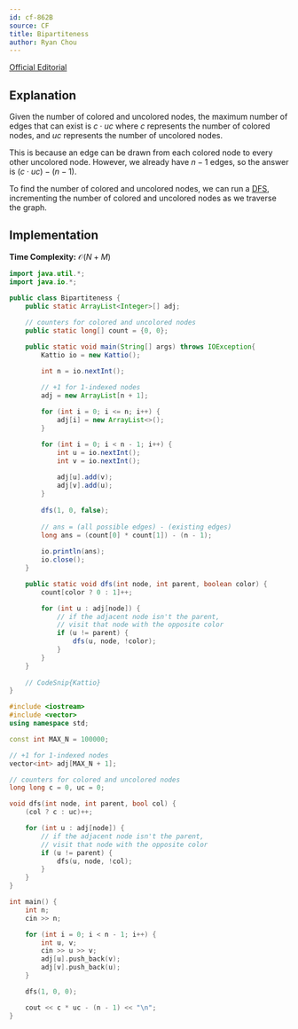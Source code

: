 ---
id: cf-862B
source: CF
title: Bipartiteness
author: Ryan Chou
---

[Official Editorial](https://codeforces.com/blog/entry/54590) 

## Explanation
Given the number of colored and uncolored nodes, the maximum number of edges that can exist is $c \cdot uc$ where $c$ represents the number of colored nodes, and $uc$ represents the number of uncolored nodes. 

This is because an edge can be drawn from each colored node to every other uncolored node. However, we already have $n - 1$ edges, so the answer is $(c \cdot uc) - (n - 1)$.

To find the number of colored and uncolored nodes, we can run a [DFS](https://usaco.guide/silver/dfs), incrementing the number of colored and uncolored nodes as we traverse the graph.

## Implementation

**Time Complexity:** $\mathcal{O}(N + M)$

<LanguageSection>

<JavaSection>

```java
import java.util.*;
import java.io.*;

public class Bipartiteness {
	public static ArrayList<Integer>[] adj;
	
	// counters for colored and uncolored nodes
	public static long[] count = {0, 0};

	public static void main(String[] args) throws IOException{
		Kattio io = new Kattio();

		int n = io.nextInt();

		// +1 for 1-indexed nodes
		adj = new ArrayList[n + 1];
		
		for (int i = 0; i <= n; i++) {
			adj[i] = new ArrayList<>();
		}

		for (int i = 0; i < n - 1; i++) {
			int u = io.nextInt();
			int v = io.nextInt();
			
			adj[u].add(v);
			adj[v].add(u);
		}
		
		dfs(1, 0, false);
		
		// ans = (all possible edges) - (existing edges)
		long ans = (count[0] * count[1]) - (n - 1); 
		
		io.println(ans);
		io.close();
	}

	public static void dfs(int node, int parent, boolean color) {
		count[color ? 0 : 1]++;

		for (int u : adj[node]) {
			// if the adjacent node isn't the parent,
			// visit that node with the opposite color
			if (u != parent) {
				dfs(u, node, !color);
			}
		}
	}
	
	// CodeSnip{Kattio}
}
```
</JavaSection>
<CPPSection>

```cpp
#include <iostream>
#include <vector>
using namespace std;

const int MAX_N = 100000;

// +1 for 1-indexed nodes
vector<int> adj[MAX_N + 1];

// counters for colored and uncolored nodes
long long c = 0, uc = 0;

void dfs(int node, int parent, bool col) {
	(col ? c : uc)++;

	for (int u : adj[node]) {
		// if the adjacent node isn't the parent,
		// visit that node with the opposite color
		if (u != parent) {
			dfs(u, node, !col);
		}
	}
}

int main() {
	int n;
	cin >> n;

	for (int i = 0; i < n - 1; i++) {
		int u, v;
		cin >> u >> v;
		adj[u].push_back(v);
		adj[v].push_back(u);
	}

	dfs(1, 0, 0);

	cout << c * uc - (n - 1) << "\n";
}
```
</CPPSection>

</LanguageSection>
